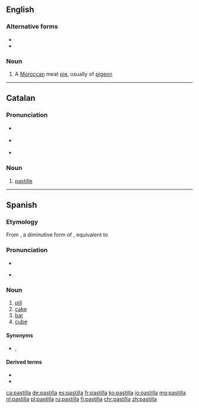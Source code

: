 ==English==

===Alternative forms===
* {{l|en|b'steeya}}
* {{l|en|bisteeya}}

===Noun===
{{en-noun}}

# A [[Moroccan]] meat [[pie]], usually of [[pigeon]]

----

==Catalan==

===Pronunciation===
* {{a|Eastern}} {{IPA|/pəsˈti.ʎə/|lang=es}}
* {{a|Western}} {{IPA|/pasˈti.ʎa/|lang=es}}
* {{rhymes|iʎa|lang=ca}}

===Noun===
{{ca-noun|f}}

# [[pastille]]

----

==Spanish==

===Etymology===
From {{etyl|la|es}} {{m|la|pastellum||dough, paste}}, a diminutive form of {{m|la|pasta||dough, paste}}, equivalent to {{suffix|es|pasta|illa}}

===Pronunciation===
* {{IPA|/pasˈti.ʎa/|lang=es}}
* {{a|yeísmo}} {{IPA|/pasˈti.ʝa/|lang=es}}

===Noun===
{{es-noun|f}}

# [[pill]]
# [[cake]] {{gloss|block of a dense material}}
# [[bar]] {{gloss|block of soap or chocolate}}
# [[cube]] {{gloss|cube of stock}}

====Synonyms====
* {{sense|pill}} {{l|es|píldora}}, {{l|es|tableta}}

====Derived terms====
* {{l|es|a toda pastilla}}
* {{l|es|pastilla anticonceptiva}}

[[ca:pastilla]]
[[de:pastilla]]
[[es:pastilla]]
[[fr:pastilla]]
[[ko:pastilla]]
[[io:pastilla]]
[[mg:pastilla]]
[[nl:pastilla]]
[[pl:pastilla]]
[[ru:pastilla]]
[[fi:pastilla]]
[[chr:pastilla]]
[[zh:pastilla]]